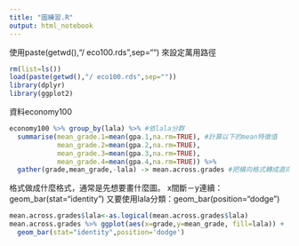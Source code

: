 ```yaml
---
title: "圖練習.R"
output: html_notebook
---
```

使用paste(getwd(),"/ eco100.rds",sep="") 來設定萬用路徑
```r
rm(list=ls()) 
load(paste(getwd(),"/ eco100.rds",sep=""))
library(dplyr)
library(ggplot2)
```

資料economy100 
```r
economy100 %>% group_by(lala) %>% #依lala分群
  summarise(mean_grade.1=mean(gpa.1,na.rm=TRUE), #計算以下的mean特徵值
            mean_grade.2=mean(gpa.2,na.rm=TRUE),
            mean_grade.3=mean(gpa.3,na.rm=TRUE),
            mean_grade.4=mean(gpa.4,na.rm=TRUE)) %>% 
  gather(grade,mean_grade,-lala) -> mean.across.grades #把橫向格式轉成直向

```

格式做成什麼格式，通常是先想要畫什麼圖。
x間斷－y連續：geom_bar(stat="identity")
又要使用lala分類：geom_bar(position="dodge")
```r
mean.across.grades$lala<-as.logical(mean.across.grades$lala)
mean.across.grades %>% ggplot(aes(x=grade,y=mean_grade, fill=lala)) +
  geom_bar(stat="identity",position='dodge') 
```

